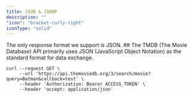 ---
title: JSON & JSONP
description: ""
"icon": "bracket-curly-right" 
iconType: "solid"
---

<Note class="card-info">
    The only response format we support is JSON.
</Note>
##
The TMDB (The Movie Database) API primarily uses JSON (JavaScript Object Notation) as the standard 
format for data exchange. 

```npm bash
curl --request GET \
     --url 'https://api.themoviedb.org/3/search/movie?query=Batman&callback=test' \
     --header 'Authorization: Bearer ACCESS_TOKEN' \
     --header 'accept: application/json'
```